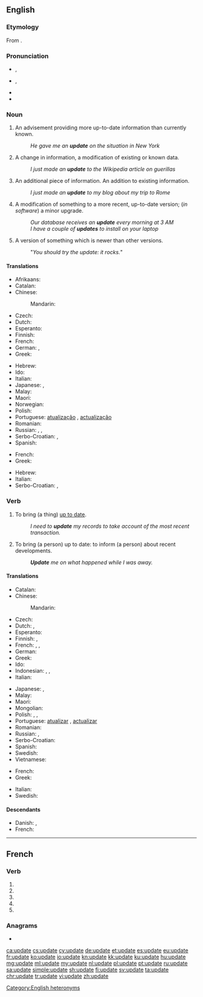 {{also|updaté}}
==English==
{{wikipedia|dab=update}}

===Etymology===
From {{prefix|up|date|lang=en}}.

===Pronunciation===
* {{a|noun}} {{enPR|ŭp'dāt}}, {{IPA|/ˈʌp.deɪt/|lang=en}}
* {{a|verb}} {{enPR|əp-dāt'|əp'dāt}}, {{IPA|/əpˈdeɪt/|/ˈʌp.deɪt/|lang=en}}
* {{audio|En-us-update.ogg|Audio (US)|lang=en}}
* {{rhymes|eɪt|lang=en}}

===Noun===
{{en-noun}}

# An advisement providing more up-to-date information than currently known.
#: ''He gave me an '''update''' on the situation in New York''
# A change in information, a modification of existing or known data.
#: ''I just made an '''update''' to the Wikipedia article on guerillas''
# An additional piece of information. An addition to existing information.
#: ''I just made an '''update''' to my blog about my trip to Rome''
# A modification of something to a more recent, up-to-date version; (''in software'') a minor upgrade.
#: ''Our database receives an '''update''' every morning at 3 AM''
#: ''I have a couple of '''updates''' to install on your laptop''
# A version of something which is newer than other versions.
#: "''You should try the update: it rocks.''"

====Translations====
{{trans-top|action of making something up to date}}
* Afrikaans: {{t|af|opdateer}}
* Catalan: {{t|ca|actualització|f}}
* Chinese:
*: Mandarin: {{t+|cmn|更新|tr=gēngxīn|sc=Hani}}
* Czech: {{t|cs|aktualizace|f}}
* Dutch: {{t+|nl|bijwerking|f}}
* Esperanto: {{t|eo|ĝisdatigo}}
* Finnish: {{t+|fi|päivitys}}
* French: {{t+|fr|mise à jour|f}}
* German: {{t|de|Aktualisierung|f}}, {{t+|de|Update|n}}
* Greek: {{t+|el|ενημέρωση|f}}
{{trans-mid}}
* Hebrew: {{t|he|עדכון|m|tr=idkun|sc=Hebr}}
* Ido: {{t|io|aktualigo}}
* Italian: {{t+|it|aggiornamento|m}}
* Japanese: {{t+|ja|更新|tr=こうしん, kōshin}}, {{t|ja|アップデイト|tr=appudeito|sc=Jpan}}
* Malay: {{t|ms|kemas kini}}
* Maori: {{t|mi|whakahāngai}}
* Norwegian: {{t|no|ajourføring}}
* Polish: {{t+|pl|aktualizacja|f}}
* Portuguese: [[atualização]] {{g|f}} {{qualifier|Brazil}}, [[actualização]] {{g|f}} {{qualifier|Portugal}}
* Romanian: {{t+|ro|actualizare|f}}
* Russian: {{t+|ru|обновле́ние|n}}, {{t+|ru|актуализа́ция|f}}, {{t+|ru|апде́йт|m|tr=apdɛ́jt}}
* Serbo-Croatian: {{t|sh|ažuriranje|n}}, {{t+|sh|aktualizacija|f}}
* Spanish: {{t+|es|actualización|f}}
{{trans-bottom}}

{{trans-top|action of advising someone so that they are up to date}}
* French: {{t+|fr|mise à jour|f}}
* Greek: {{t+|el|ενημέρωση|f}}
{{trans-mid}}
* Hebrew: {{t|he|עדכון|m|tr=idkun|sc=Hebr}}
* Italian: {{t+|it|aggiornamento|m}}
* Serbo-Croatian: {{t|sh|ažuriranje}}, {{t|sh|brifiranje}}
{{trans-bottom}}

===Verb===
{{en-verb|updat}}

# {{lb|en|transitive}} To bring (a thing) [[up to date]].
#: ''I need to '''update''' my records to take account of the most recent transaction.''
# {{lb|en|transitive}} To bring (a person) up to date: to inform (a person) about recent developments.
#: '''''Update''' me on what happened while I was away.''

====Translations====
{{trans-top|to make something up to date}}
* Catalan: {{t+|ca|actualitzar}}
* Chinese:
*: Mandarin: {{t+|cmn|更新|tr=gēngxīn|sc=Hani}}
* Czech: {{t|cs|aktualizovat}}
* Dutch: {{t+|nl|bijwerken}}, {{t|nl|op punt stellen}}
* Esperanto: {{t|eo|ĝisdatigi}}
* Finnish: {{t+|fi|päivittää}}, {{t|fi|ajantasaistaa}}
* French: {{t+|fr|mettre à jour}}, {{t+|fr|actualiser}}, {{t+|fr|updater}} {{qualifier|computing}}
* German: {{t+|de|aktualisieren}}
* Greek: {{t+|el|ενημερώνω}}
* Ido: {{t+|io|aktualigar}}
* Indonesian: {{t|id|memutakhirkan}}, {{t+|id|memperbarui}}, {{t|id|mengkinikan}}
* Italian: {{t+|it|aggiornare}}
{{trans-mid}}
* Japanese: {{t+|ja|更新|tr=こうしんする, kōshin suru|alt=更新する|sc=Jpan}}, {{t+|ja|アップデート|tr=appudeito suru|alt=アップデートする|sc=Jpan}}
* Malay: {{t|ms|mengemaskinikan}}
* Maori: {{t|mi|whakahāngai}}
* Mongolian: {{t+|mn|шинэчлэх|sc=Cyrl}}
* Polish: {{t|pl|aktualizować|impf}}, {{t|pl|zaktualizować|pf}}, {{t|pl|uaktualnić|pf}}
* Portuguese: [[atualizar]] {{qualifier|Brazil}}, [[actualizar]] {{qualifier|Portugal}}
* Romanian: {{t+|ro|actualiza}}
* Russian: {{t+|ru|обновля́ть|impf}}, {{t+|ru|обнови́ть|pf}}
* Serbo-Croatian: {{t+|sh|ažurirati}}
* Spanish: {{t+|es|actualizar}}
* Swedish: {{t+|sv|uppdatera}}
* Vietnamese: {{t|vi|cập nhật}}
{{trans-bottom}}

{{trans-top|to advise a person so that they are up to date}}
* French: {{t|fr|mettre au courant}}
* Greek: {{t+|el|ενημερώνω}}
{{trans-mid}}
* Italian: {{t+|it|aggiornare}}
* Swedish: {{t+|sv|uppdatera}}
{{trans-bottom}}

====Descendants====
* Danish: {{l|da|opdatere}}, {{l|da|opdatering}}
* French: {{l|fr|updater}}

[[Category:English heteronyms]]

----

==French==

===Verb===
{{fr-verb-form}}

# {{inflection of|updater||1|s|pres|indc|lang=fr}}
# {{inflection of|updater||3|s|pres|indc|lang=fr}}
# {{inflection of|updater||1|s|pres|subj|lang=fr}}
# {{inflection of|updater||1|s|pres|subj|lang=fr}}
# {{inflection of|updater||2|s|impr|lang=fr}}

===Anagrams===
* {{l|fr|députa}}

[[ca:update]]
[[cs:update]]
[[cy:update]]
[[de:update]]
[[et:update]]
[[es:update]]
[[eu:update]]
[[fr:update]]
[[ko:update]]
[[io:update]]
[[kn:update]]
[[kk:update]]
[[ku:update]]
[[hu:update]]
[[mg:update]]
[[ml:update]]
[[my:update]]
[[nl:update]]
[[pl:update]]
[[pt:update]]
[[ru:update]]
[[sa:update]]
[[simple:update]]
[[sh:update]]
[[fi:update]]
[[sv:update]]
[[ta:update]]
[[chr:update]]
[[tr:update]]
[[vi:update]]
[[zh:update]]